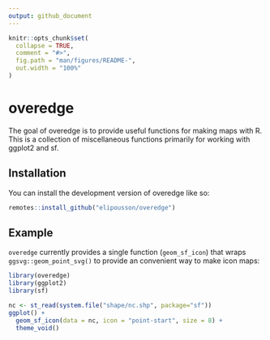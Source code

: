 ```yaml
---
output: github_document
---
```


<!-- README.md is generated from README.Rmd. Please edit that file -->

```r
knitr::opts_chunk$set(
  collapse = TRUE,
  comment = "#>",
  fig.path = "man/figures/README-",
  out.width = "100%"
)
```

# overedge

<!-- badges: start -->
<!-- badges: end -->

The goal of overedge is to provide useful functions for making maps with R. This is a collection of miscellaneous functions primarily for working with ggplot2 and sf.

## Installation

You can install the development version of overedge like so:

``` r
remotes::install_github("elipousson/overedge")
```

## Example

`overedge` currently provides a single function (`geom_sf_icon`) that wraps `ggsvg::geom_point_svg()` to provide an convenient way to make icon maps:

```r
library(overedge)
library(ggplot2)
library(sf)

nc <- st_read(system.file("shape/nc.shp", package="sf"))
ggplot() +
  geom_sf_icon(data = nc, icon = "point-start", size = 8) +
  theme_void()
```

